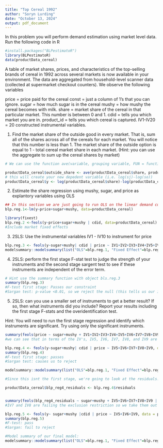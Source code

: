 ```yaml
---
title: "Top Cereal 1992"
author: "Soryn Lurding"
date: "October 13, 2024"
output: pdf_document
---
```

In this problem you will perform demand estimation using market level data. Run the following code in R
```r
#install.packages("BLPestimatoR")
library(BLPestimatoR)
data(productData_cereal)

```
A table of market shares, prices, and characteristics of the top-selling brands of cereal in 1992 across several markets is now available in your environment. The data are aggregated from household-level scanner data (collected at supermarket checkout counters).
We observe the following variables 

price = price paid for the cereal 
const = just a column of 1’s that you can ignore. 
sugar = how much sugar is in the cereal 
mushy = how mushy the cereal becomes with milk.
share = market share of the cereal in that particular market. This number is between 0 and 1. 
cdid = tells you which market you are in. 
product_id = tells you which cereal is captured. 
IV1-IV20 = 20 constructed instrumental variables.

1. Find the market share of the outside good in every market. That is, sum all of the shares across all of the cereals for each market. You will notice that this number is less than 1. The market share of the outside option is equal to 1 - total cereal market share in each market. (Hint: you can use the aggregate to sum up the cereal shares by market)

```r
# We can use the function ave(variable, grouping variable, FUN = function(x) 1-sum(x))

productData_cereal$outside_share <- ave(productData_cereal$share, productData_cereal$cdid, FUN = function(x) 1-sum(x))
# this will create your new depedent variable (i.e. log(sj)-log(so))
productData_cereal$y <- log(productData_cereal$share)-log(productData_cereal$outside_share)

```


2. Estimate the share regression using mushy, sugar, and price as explantory variables using OLS

```r
## In this section we are just going to run OLS on the linear demand curve
blp.reg.1<-lm(y~price+sugar+mushy, data=productData_cereal)

library(fixest)
blp.reg.2 <-feols(y~price+sugar+mushy | cdid, data=productData_cereal) 
#Include market fixed effects
```

3. 2SLS: Use the instrumental variables IV1 - IV10 to instrument for price
```r
blp.reg.3 <- feols(y~sugar+mushy| cdid | price ~ IV1+IV2+IV3+IV4+IV5+IV6+IV7+IV8+IV9+IV10, data=productData_cereal)
modelsummary::modelsummary(list("OLS"=blp.reg.1, "Fixed Effect"=blp.reg.2, "IV"=blp.reg.3), stars = TRUE, coef_rename = c("fit_price"="price"), title = "Model including all Instruments")
```

4. 2SLS: perform the first stage F-stat test to judge the strength of your instruments and the second stage sargent test to see if these instruments are independent of the error term.

```r
# Hint use the summary function with object bls.reg.3
summary(blp.reg.3)
#F-test first stage: Passes our constraint 
#Sargan test: p-value <0.01, so we reject the null (this tells us our interments are correlated with the errors)
```


5. 2SLS: can you use a smaller set of instruments to get a better result? If so, then what instruments did you include? Report your results including the first stage F-stats and the overidentification test.

Hint: You will need to run the first stage regression and identify which instruments are significant. Try using only the significant instruments.
```r
summary(feols(price ~ sugar+mushy + IV1+IV2+IV3+IV4+IV5+IV6+IV7+IV8+IV9+IV10 | cdid, data = productData_cereal))
#we can see that in terms of the IV's, IV5, IV6, IV7, IV8, and IV9 are correlated with price, so we will rerun the regression with only these instruments
```


```r
blp.reg.4 <- feols(y~sugar+mushy| cdid | price ~ IV5+IV6+IV7+IV8+IV9, data=productData_cereal)
summary(blp.reg.4)
#F-test first stage: passes
#Sargan test: causes us to reject
```


```r
modelsummary::modelsummary(list("OLS"=blp.reg.1, "Fixed Effect"=blp.reg.2, "IV"=blp.reg.4), stars = TRUE, coef_rename = c("fit_price"="price"), title = "Model including IV5, IV6, IV7, IV8, and IV9")
```


```r
#Since this isnt the first stage, we're going to look at the residuals:

productData_cereal$blp_reg4_residuals <- blp.reg.4$residuals


summary(feols(blp_reg4_residuals ~ sugar+mushy + IV5+IV6+IV7+IV8+IV9 | cdid, data = productData_cereal))
#IV7 and IV8 are failing the exclusion restriction so we take them out
```


```r
blp.reg.5 <- feols(y~ sugar+mushy |cdid | price ~ IV5+IV6+IV9, data = productData_cereal)
summary(blp.reg.5)
#F-test: pass
#Sargan: fail to reject 
```

```r
#Model summary of our final model:
modelsummary::modelsummary(list("OLS"=blp.reg.1, "Fixed Effect"=blp.reg.2, "IV"=blp.reg.5), stars = TRUE, coef_rename = c("fit_price"="price"), title = "Model including IV5, IV6, and IV9")

```
